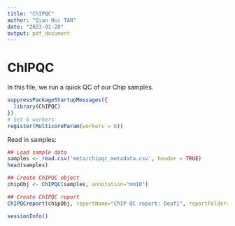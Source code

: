 ```yaml
---
title: "ChIPQC"
author: "Qian Hui TAN"
date: "2023-01-20"
output: pdf_document
---
```


# ChIPQC

In this file, we run a quick QC of our Chip samples.

```r
suppressPackageStartupMessages({
  library(ChIPQC)
})
# Set 6 workers
register(MulticoreParam(workers = 6))
```

Read in samples:

```r
## Load sample data
samples <- read.csv('meta/chipqc_metadata.csv', header = TRUE)
head(samples)
```


```r
## Create ChIPQC object
chipObj <- ChIPQC(samples, annotation="mm10") 
```


```r
## Create ChIPQC report
ChIPQCreport(chipObj, reportName="ChIP QC report: Deaf1", reportFolder="ChIPQCreport")
```


```r
sessionInfo()
```




